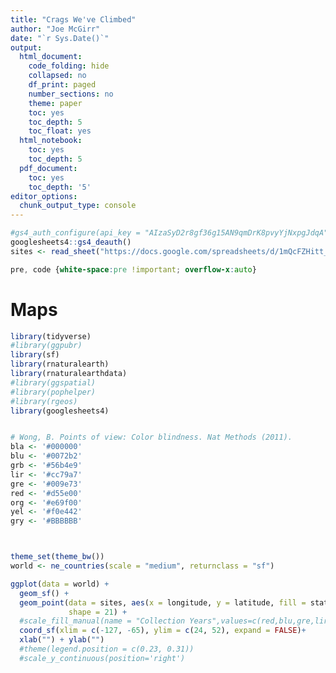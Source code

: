 ```yaml
---
title: "Crags We've Climbed"
author: "Joe McGirr"
date: "`r Sys.Date()`"
output:
  html_document:
    code_folding: hide
    collapsed: no
    df_print: paged
    number_sections: no
    theme: paper
    toc: yes
    toc_depth: 5
    toc_float: yes
  html_notebook:
    toc: yes
    toc_depth: 5
  pdf_document:
    toc: yes
    toc_depth: '5'
editor_options:
  chunk_output_type: console
---
```


```r

#gs4_auth_configure(api_key = "AIzaSyD2r8gf36g15AN9qmDrK8pvyYjNxpgJdqA")
googlesheets4::gs4_deauth()
sites <- read_sheet("https://docs.google.com/spreadsheets/d/1mQcFZHitt_vI2jwdFT7HYhvsNHynVpNDf-Mt_esuFNE/edit?usp=sharing") %>% as.data.frame()

```

```css
pre, code {white-space:pre !important; overflow-x:auto}
```

# Maps

```r

library(tidyverse)
#library(ggpubr)
library(sf)
library(rnaturalearth)
library(rnaturalearthdata)
#library(ggspatial)
#library(pophelper)
#library(rgeos)
library(googlesheets4)


# Wong, B. Points of view: Color blindness. Nat Methods (2011).
bla <- '#000000'
blu <- '#0072b2'
grb <- '#56b4e9'
lir <- '#cc79a7'
gre <- '#009e73'
red <- '#d55e00'
org <- '#e69f00'
yel <- '#f0e442'
gry <- '#BBBBBB'



theme_set(theme_bw())
world <- ne_countries(scale = "medium", returnclass = "sf")

ggplot(data = world) +
  geom_sf() +
  geom_point(data = sites, aes(x = longitude, y = latitude, fill = state), size = 4, 
             shape = 21) +
  #scale_fill_manual(name = "Collection Years",values=c(red,blu,gre,lir,org,grb))+
  coord_sf(xlim = c(-127, -65), ylim = c(24, 52), expand = FALSE)+
  xlab("") + ylab("")
  #theme(legend.position = c(0.23, 0.31))
  #scale_y_continuous(position='right')

```

